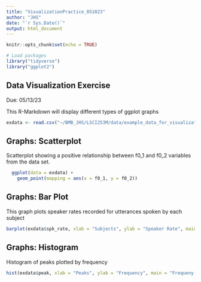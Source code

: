 ```yaml
---
title: "VisualizationPractice_051023"
author: "JHS"
date: "`r Sys.Date()`"
output: html_document
---
```


```r
knitr::opts_chunk$set(echo = TRUE)
```

```r
# Load packages
library("tidyverse")
library("ggplot2")
```

## Data Visualization Exercise 
Due: 05/13/23

This R-Markdown will display different types of ggplot graphs

```r
exdata <- read.csv("~/BMB_JHS/LSCI253M/data/example_data_for_visualization.csv")
```

## Graphs: Scatterplot
Scatterplot showing a positive relationship between f0_1 and f0_2 variables from the data set.
```r
  ggplot(data = exdata) +
    geom_point(mapping = aes(x = f0_1, y = f0_2))
```


## Graphs: Bar Plot
This graph plots speaker rates recorded for utterances spoken by each subject 
```r
barplot(exdata$spk_rate, xlab = "Subjects", ylab = "Speaker Rate", main = "Subject Speaker Rates")
```

## Graphs: Histogram
Histogram of peaks plotted by frequency
```r
hist(exdata$peak, xlab = "Peaks", ylab = "Frequency", main = "Frequeny of Peaks")
```